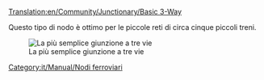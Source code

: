 [[Translation:en/Community/Junctionary/Basic 3-Way]]
{{it/Community/Junctionary/Nodi ferroviari}}

Questo tipo di nodo è ottimo per le piccole reti di circa cinque piccoli treni.

[[File:en/Community/Junctionary/3way basic3.png|none|frame|La più semplice giunzione a tre vie ]]

{{it/Community/Junctionary/Requisiti nodo|Cheap|0|0|0|1|0|0|1|1|0|0|0||Broken down trains stop whole junction.|
*Can only handle one train at a time. (unless using [[en/Manual/Signals]])
*Will cause traffic backup. 
}}

[[Category:it/Manual/Nodi ferroviari]]